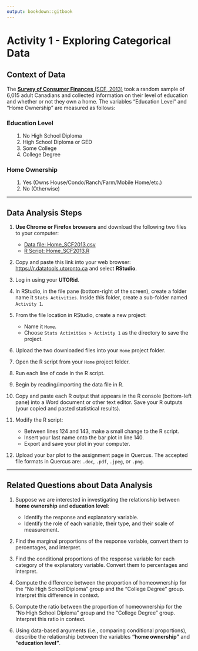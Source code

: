 ```yaml
---
output: bookdown::gitbook
---
```

# Activity 1 - Exploring Categorical Data

## Context of Data

The [**Survey of Consumer Finances** (SCF, 2013)](https://www23.statcan.gc.ca/imdb/p2SV.pl?Function=getSurvey&SDDS=3502) took a random sample of 6,015 adult Canadians and collected information on their level of education and whether or not they own a home. The variables "Education Level" and "Home Ownership" are measured as follows:

### Education Level
<ol style="margin-left: 20px;">
  <li>No High School Diploma</li>
  <li>High School Diploma or GED</li>
  <li>Some College</li>
  <li>College Degree</li>
</ol>

### Home Ownership
<ol style="margin-left: 20px;">
  <li>Yes (Owns House/Condo/Ranch/Farm/Mobile Home/etc.)</li>
  <li>No (Otherwise)</li>
</ol>

---

## Data Analysis Steps

1. **Use Chrome or Firefox browsers** and download the following two files to your computer:
   - [Data file: Home_SCF2013.csv](https://raw.githubusercontent.com/aslemand/Data-Analysis-Activities/refs/heads/main/data/Activity_1/Home_SCF2013.csv)
   - [R Script: Home_SCF2013.R](https://raw.githubusercontent.com/aslemand/Data-Analysis-Activities/refs/heads/main/data/Activity_1/Home_SCF2013.R)

2. Copy and paste this link into your web browser: [https://r.datatools.utoronto.ca](https://r.datatools.utoronto.ca) and select **RStudio**.

3. Log in using your **UTORid**.

4. In RStudio, in the file pane (bottom-right of the screen), create a folder name it `Stats Activities`. Inside this folder, create a sub-folder named `Activity 1`.

5. From the file location in RStudio, create a new project:
   - Name it `Home`.
   - Choose `Stats Activities > Activity 1` as the directory to save the project.

6. Upload the two downloaded files into your `Home` project folder.

7. Open the R script from your `Home` project folder.

8. Run each line of code in the R script.

9. Begin by reading/importing the data file in R.

10. Copy and paste each R output that appears in the R console (bottom-left pane) into a Word document or other text editor. Save your R outputs (your copied and pasted statistical results).

11. Modify the R script:
    - Between lines 124 and 143, make a small change to the R script. 
    - Insert your last name onto the bar plot in line 140.
    - Export and save your plot in your computer.

12. Upload your bar plot to the assignment page in Quercus. The accepted file formats in Quercus are: `.doc`, `.pdf`, `.jpeg`, or `.png`.

---

## Related Questions about Data Analysis

1. Suppose we are interested in investigating the relationship between **home ownership** and **education level**:
   - Identify the response and explanatory variable.
   - Identify the role of each variable, their type, and their scale of measurement.

2. Find the marginal proportions of the response variable, convert them to percentages, and interpret.

3. Find the conditional proportions of the response variable for each category of the explanatory variable. Convert them to percentages and interpret.

4. Compute the difference between the proportion of homeownership for the "No High School Diploma" group and the "College Degree" group. Interpret this difference in context.

5. Compute the ratio between the proportion of homeownership for the "No High School Diploma" group and the "College Degree" group. Interpret this ratio in context.

6. Using data-based arguments (i.e., comparing conditional proportions), describe the relationship between the variables **"home ownership"** and **"education level"**.